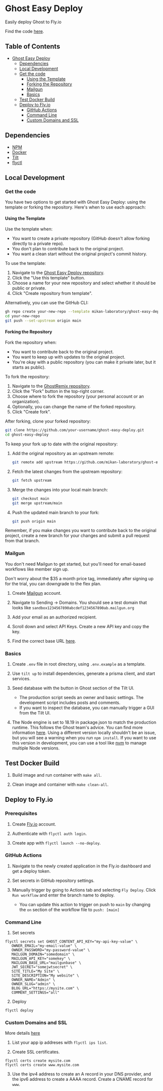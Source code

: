 # Ghost Easy Deploy

Easily deploy Ghost to Fly.io

Find the code [here](https://github.com/mikan-laboratory/ghost-easy-deploy).

## Table of Contents

- [Ghost Easy Deploy](#Ghost-Easy-Deploy)
  - [Dependencies](#dependencies)
  - [Local Development](#local-development)
  - [Get the code](#get-the-code)
    - [Using the Template](#using-the-template)
    - [Forking the Repository](#forking-the-repository)
    - [Mailgun](#mailgun)
    - [Basics](#basics)
  - [Test Docker Build](#test-docker-build)
  - [Deploy to Fly.io](#deploy-to-flyio)
    - [GitHub Actions](#github-actions)
    - [Command Line](#command-line)
    - [Custom Domains and SSL](#custom-domains-and-ssl)

## Dependencies

- [NPM](https://www.npmjs.com/)
- [Docker](https://www.docker.com/)
- [Tilt](https://tilt.dev/)
- [flyctl](https://fly.io/docs/flyctl/installing/)

## Local Development

### Get the code

You have two options to get started with Ghost Easy Deploy: using the template or forking the repository. Here's when to use each approach:

#### Using the Template

Use the template when:

- You want to create a private repository (GitHub doesn't allow forking directly to a private repo).
- You don't plan to contribute back to the original project.
- You want a clean start without the original project's commit history.

To use the template:

1. Navigate to the [Ghost Easy Deploy repository](https://github.com/mikan-laboratory/ghost-easy-deploy).
2. Click the "Use this template" button.
3. Choose a name for your new repository and select whether it should be public or private.
4. Click "Create repository from template".

Alternatively, you can use the GitHub CLI:

```bash
gh repo create your-new-repo --template mikan-laboratory/ghost-easy-deploy --private
cd your-new-repo
git push --set-upstream origin main
```

#### Forking the Repository

Fork the repository when:

- You want to contribute back to the original project.
- You want to keep up with updates to the original project.
- You're okay with a public repository (you can make it private later, but it starts as public).

To fork the repository:

1. Navigate to the [GhostRemix repository](https://github.com/mikan-laboratory/ghost-easy-deploy).
2. Click the "Fork" button in the top-right corner.
3. Choose where to fork the repository (your personal account or an organization).
4. Optionally, you can change the name of the forked repository.
5. Click "Create fork".

After forking, clone your forked repository:

```bash
git clone https://github.com/your-username/ghost-easy-deploy.git
cd ghost-easy-deploy
```

To keep your fork up to date with the original repository:

1. Add the original repository as an upstream remote:

   ```bash
   git remote add upstream https://github.com/mikan-laboratory/ghost-easy-deploy.git
   ```

2. Fetch the latest changes from the upstream repository:

   ```bash
   git fetch upstream
   ```

3. Merge the changes into your local main branch:

   ```bash
   git checkout main
   git merge upstream/main
   ```

4. Push the updated main branch to your fork:
   ```bash
   git push origin main
   ```

Remember, if you make changes you want to contribute back to the original project, create a new branch for your changes and submit a pull request from that branch.

### Mailgun

You don't need Mailgun to get started, but you'll need for email-based workflows like member sign up.

Don't worry about the $35 a month price tag, immediately after signing up for the trial, you can downgrade to the flex plan.

1. Create [Mailgun](https://www.mailgun.com/) account.

2. Navigate to Sending -> Domains. You should see a test domain that looks like `sandbox1234567890abcdef1234567890ab.mailgun.org`

3. Add your email as an authorized recipient.

4. Scroll down and select API Keys. Create a new API key and copy the key.

5. Find the correct base URL [here](https://documentation.mailgun.com/en/latest/api-intro.html#base-url).

### Basics

1. Create `.env` file in root directory, using `.env.example` as a template.

2. Use `tilt up` to install dependencies, generate a prisma client, and start services.

3. Seed database with the button in Ghost section of the Tilt UI.

   - The production script seeds an owner and basic settings. The development script includes posts and comments.
   - If you want to inspect the database, you can manually trigger a GUI from the Tilt UI.

4. The Node engine is set to 18.19 in package.json to match the production runtime. This follows the Ghost team's advice. You can find more information [here](https://ghost.org/docs/faq/node-versions/#why-follow-lts). Using a different version locally shouldn't be an issue, but you will see a warning when you run `npm install`. If you want to use this version in development, you can use a tool like [nvm](https://github.com/nvm-sh/nvm?tab=readme-ov-file#install--update-script) to manage multiple Node versions.

## Test Docker Build

1. Build image and run container with `make all`.

2. Clean image and container with `make clean-all`.

## Deploy to Fly.io

### Prerequisites

1. Create [Fly.io](https://fly.io) account.

2. Authenticate with `flyctl auth login`.

3. Create app with `flyctl launch --no-deploy`.

### GitHub Actions

1. Navigate to the newly created application in the Fly.io dashboard and get a deploy token.

2. Set secrets in GitHub repository settings.

3. Manually trigger by going to Actions tab and selecting `Fly Deploy`. Click `Run workflow` and enter the branch name to deploy.
   - You can update this action to trigger on push to `main` by changing the `on` section of the workflow file to `push: [main]`

### Command Line

1. Set secrets

```
flyctl secrets set GHOST_CONTENT_API_KEY="my-api-key-value" \
   OWNER_EMAIL="my-email-value" \
   OWNER_PASSWORD="my-password-value" \
   MAILGUN_DOMAIN="somedomain" \
   MAILGUN_API_KEY="somekey" \
   MAILGUN_BASE_URL="mailgunbase" \
   JWT_SECRET="somejwtsecret" \
   SITE_TITLE="My Site" \
   SITE_DESCRIPTION="My website" \
   OWNER_NAME="Admin" \
   OWNER_SLUG="admin" \
   BLOG_URL="https://mysite.com" \
   COMMENT_SETTINGS="all"
```

2. Deploy

```
flyctl deploy
```

### Custom Domains and SSL

More details [here](https://fly.io/docs/networking/custom-domains-with-fly/)

1. List your app ip addreses with `flyctl ips list`.

2. Create SSL certificates.

```
flyctl certs create mysite.com
flyctl certs create www.mysite.com
```

3. Use the ipv4 address to create an A record in your DNS provider, and the ipv6 address to create a AAAA record. Create a CNAME record for `www`.
